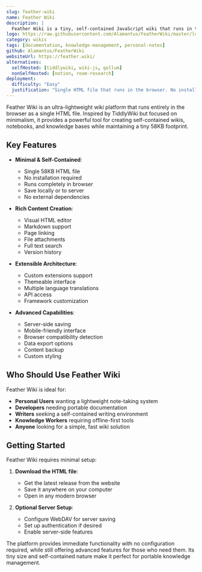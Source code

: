 ```yaml
---
slug: feather-wiki
name: Feather Wiki
description: |
  Feather Wiki is a tiny, self-contained JavaScript wiki that runs in the browser. At just 58KB, it's like TiddlyWiki but as small as possible, offering a lightning-fast tool for creating non-linear notebooks, databases and wikis.
logo: https://raw.githubusercontent.com/Alamantus/FeatherWiki/master/logo.svg
category: wikis
tags: [documentation, knowledge-management, personal-notes]
github: Alamantus/FeatherWiki
websiteUrl: https://feather.wiki/
alternatives:
  selfHosted: [tiddlywiki, wiki-js, gollum]
  nonSelfHosted: [notion, roam-research]
deployment:
  difficulty: "Easy"
  justification: "Single HTML file that runs in the browser. No installation or server required."
---
```


Feather Wiki is an ultra-lightweight wiki platform that runs entirely in the browser
as a single HTML file. Inspired by TiddlyWiki but focused on minimalism, it
provides a powerful tool for creating self-contained wikis, notebooks, and
knowledge bases while maintaining a tiny 58KB footprint.

## Key Features

- **Minimal & Self-Contained**:

  - Single 58KB HTML file
  - No installation required
  - Runs completely in browser
  - Save locally or to server
  - No external dependencies

- **Rich Content Creation**:

  - Visual HTML editor
  - Markdown support
  - Page linking
  - File attachments
  - Full text search
  - Version history

- **Extensible Architecture**:

  - Custom extensions support
  - Themeable interface
  - Multiple language translations
  - API access
  - Framework customization

- **Advanced Capabilities**:
  - Server-side saving
  - Mobile-friendly interface
  - Browser compatibility detection
  - Data export options
  - Content backup
  - Custom styling

## Who Should Use Feather Wiki

Feather Wiki is ideal for:

- **Personal Users** wanting a lightweight note-taking system
- **Developers** needing portable documentation
- **Writers** seeking a self-contained writing environment
- **Knowledge Workers** requiring offline-first tools
- **Anyone** looking for a simple, fast wiki solution

## Getting Started

Feather Wiki requires minimal setup:

1. **Download the HTML file**:

   - Get the latest release from the website
   - Save it anywhere on your computer
   - Open in any modern browser

2. **Optional Server Setup**:
   - Configure WebDAV for server saving
   - Set up authentication if desired
   - Enable server-side features

The platform provides immediate functionality with no configuration required,
while still offering advanced features for those who need them. Its tiny size
and self-contained nature make it perfect for portable knowledge management.
